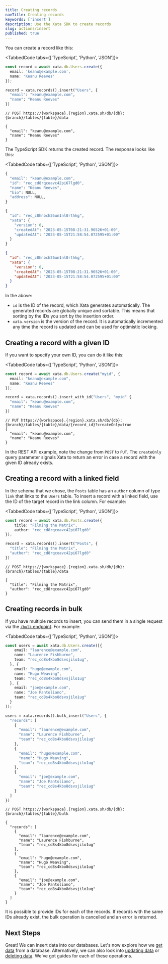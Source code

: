 ```yaml
---
title: Creating records
navTitle: Creating records
keywords: ['insert']
description: Use the Xata SDK to create records
slug: actions/insert
published: true
---
```


You can create a record like this:

<TabbedCode tabs={['TypeScript', 'Python', 'JSON']}>

```ts
const record = await xata.db.Users.create({
  email: 'keanu@example.com',
  name: 'Keanu Reeves'
});
```

```python
record = xata.records().insert("Users", {
  "email": "keanu@example.com",
  "name": "Keanu Reeves"
})
```

```jsonc
// POST https://{workspace}.{region}.xata.sh/db/{db}:{branch}/tables/{table}/data

{
  "email": "keanu@example.com",
  "name": "Keanu Reeves"
}
```

</TabbedCode>

The TypeScript SDK returns the created record. The response looks like this:

<TabbedCode tabs={['TypeScript', 'Python', 'JSON']}>
  ```ts
  {
    "email": "keanu@example.com",
    "id": "rec_cd8rqcoavc42pi67lgd0",
    "name": "Keanu Reeves",
    "bio": NULL,
    "address": NULL,
  }
```

```python
{
  "id": "rec_c8hnbch26un1nl0rthkg",
  "xata": {
    "version": 0,
    "createdAt": "2023-05-15T08:21:31.96526+01:00",
    "updatedAt": "2023-05-15T21:58:54.072595+01:00"
  }
}
```

```json
{
  "id": "rec_c8hnbch26un1nl0rthkg",
  "xata": {
    "version": 0,
    "createdAt": "2023-05-15T08:21:31.96526+01:00",
    "updatedAt": "2023-05-15T21:58:54.072595+01:00"
  }
}
```

</TabbedCode>

In the above:

- `id` is the ID of the record, which Xata generates automatically. The generated records are globally unique and sortable. This means that sorting by the IDs you sort by the insertion order.
- `xata.version` is the version of the record. It is automatically incremented any time the record is updated and can be used for optimistic locking.

## Creating a record with a given ID

If you want to specify your own ID, you can do it like this:

<TabbedCode tabs={['TypeScript', 'Python', 'JSON']}>
```ts
const record = await xata.db.Users.create("myid", {
  email: "keanu@example.com",
  name: "Keanu Reeves"
});
```

```python
record = xata.records().insert_with_id("Users", "myid" {
  "email": "keanu@example.com",
  "name": "Keanu Reeves"
})
```

```jsonc
// PUT https://{workspace}.{region}.xata.sh/db/{db}:{branch}/tables/{table}/data/{record_id}?createOnly=true
{
  "email": "keanu@example.com",
  "name": "Keanu Reeves"
}
```

</TabbedCode>

In the REST API example, note the change from `POST` to `PUT`. The `createOnly` query parameter signals Xata to return an error in case a record with the given ID already exists.

## Creating a record with a linked field

In the schema that we chose, the `Posts` table has an `author` column of type `link` that links to the `Users` table. To insert a record with a linked field, use the ID of the target record in the link column. For example:

<TabbedCode tabs={['TypeScript', 'Python', 'JSON']}>
```ts
const record = await xata.db.Posts.create({
    title: "Filming the Matrix",
    author: "rec_cd8rqcoavc42pi67lgd0"
});
```

```python
record = xata.records().insert("Posts", {
  "title": "Filming the Matrix",
  "author": "rec_cd8rqcoavc42pi67lgd0"
})
```

```jsonc
// POST https://{workspace}.{region}.xata.sh/db/{db}:{branch}/tables/{table}/data

{
  "title": "Filming the Matrix",
  "author": "rec_cd8rqcoavc42pi67lgd0"
}
```

</TabbedCode>

## Creating records in bulk

If you have multiple records to insert, you can send them in a single request via the [`/bulk` endpoint](/docs/api-reference/db/db_branch_name/tables/table_name/bulk). For example:

<TabbedCode tabs={['TypeScript', 'Python', 'JSON']}>
```ts
const users = await xata.db.Users.create([{
    email: "laurence@example.com",
    name: "Laurence Fishburne",
    team: "rec_cd8s4kbo8dsvsjilo1ug",
  }, {
    email: "hugo@example.com",
    name: "Hugo Weaving",
    team: "rec_cd8s4kbo8dsvsjilo1ug"
  }, {
    email: "joe@example.com",
    name: "Joe Pantoliano",
    team: "rec_cd8s4kbo8dsvsjilo1ug"
  }
]);
```

```python
users = xata.records().bulk_insert("Users", {
  "records": [
    {
      "email": "laurence@example.com",
      "name": "Laurence Fishburne",
      "team": "rec_cd8s4kbo8dsvsjilo1ug"
    },
    {
      "email": "hugo@example.com",
      "name": "Hugo Weaving",
      "team": "rec_cd8s4kbo8dsvsjilo1ug"
    },
    {
      "email": "joe@example.com",
      "name": "Joe Pantoliano",
      "team": "rec_cd8s4kbo8dsvsjilo1ug"
    }
  ]
})
```

```jsonc
// POST https://{workspace}.{region}.xata.sh/db/{db}:{branch}/tables/{table}/bulk

{
  "records": [
    {
      "email": "laurence@example.com",
      "name": "Laurence Fishburne",
      "team": "rec_cd8s4kbo8dsvsjilo1ug"
    },
    {
      "email": "hugo@example.com",
      "name": "Hugo Weaving",
      "team": "rec_cd8s4kbo8dsvsjilo1ug"
    },
    {
      "email": "joe@example.com",
      "name": "Joe Pantoliano",
      "team": "rec_cd8s4kbo8dsvsjilo1ug"
    }
  ]
}
```

</TabbedCode>

It is possible to provide IDs for each of the records. If records with the same IDs already exist, the bulk operation is cancelled and an error is returned.

## Next Steps

Great! We can insert data into our databases. Let's now explore how we [get data](/docs/typescript-client/get) from a database. Alternatively, we can also look into [updating data](/docs/typescript-client/update) or [deleting data](/docs/typescript-client/delete). We've got guides for each of these operations.
